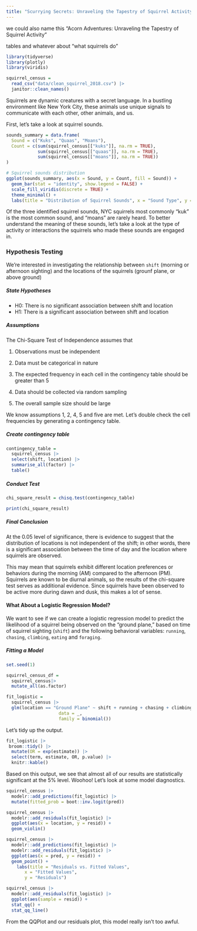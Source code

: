 ```yaml
---
title: "Scurrying Secrets: Unraveling the Tapestry of Squirrel Activity"
---
```


we could also name this "Acorn Adventures: Unraveling the Tapestry of Squirrel Activity"

tables and whatever about "what squirrels do"

```r
library(tidyverse)
library(plotly)
library(viridis)
```

```r
squirrel_census = 
  read_csv("data/clean_squirrel_2018.csv") |> 
  janitor::clean_names()
```

Squirrels are dynamic creatures with a secret language. In a bustling environment like New York City, these animals use unique signals to communicate with each other, other animals, and us. 

First, let's take a look at squirrel sounds. 

```r
sounds_summary = data.frame(
  Sound = c("Kuks", "Quaas", "Moans"),
  Count = c(sum(squirrel_census[["kuks"]], na.rm = TRUE), 
            sum(squirrel_census[["quaas"]], na.rm = TRUE), 
            sum(squirrel_census[["moans"]], na.rm = TRUE))
)

# Squirrel sounds distribution 
ggplot(sounds_summary, aes(x = Sound, y = Count, fill = Sound)) +
  geom_bar(stat = "identity", show.legend = FALSE) +
  scale_fill_viridis(discrete = TRUE) +
  theme_minimal() +
  labs(title = "Distribution of Squirrel Sounds", x = "Sound Type", y = "Count")
```

Of the three identified squirrel sounds, NYC squirrels most commonly "kuk" is the most common sound, and "moans" are rarely heard. To better understand the meaning of these sounds, let's take a look at the type of activity or interactions the squirrels who made these sounds are engaged in. 


### Hypothesis Testing


We're interested in investigating the relationship between `shift` (morning or afternoon sighting) and the locations of the squirrels (grounf plane, or above ground)

##### State Hypotheses

* H0: There is no significant association between shift and location
* H1: There is a significant association between shift and location

##### Assumptions

The Chi-Square Test of Independence assumes that

1. Observations must be independent

2. Data must be categorical in nature

3. The expected frequency in each cell in the contingency table should be greater than 5

4. Data should be collected via random sampling

5. The overall sample size should be large 

We know assumptions 1, 2, 4, 5 and five are met. Let's double check the cell frequencies by generating a contingency table.

##### Create contingency table
```r
contingency_table =
  squirrel_census |> 
  select(shift, location) |> 
  summarise_all(factor) |> 
  table()
```


##### Conduct Test
```r
chi_square_result = chisq.test(contingency_table)

print(chi_square_result)
```


##### Final Conclusion
At the 0.05 level of significance, there is evidence to suggest that the distribution of locations is not independent of the shift;
in other words, there is a significant association between the time of day and the location where squirrels are observed.

This may mean that squirrels exhibit different location preferences or behaviors during the morning (AM) compared to the afternoon (PM). Squirrels are known to be diurnal animals, so the results of the chi-square test serves as additional evidence. Since squirrels have been observed to be active more during dawn and dusk, this makes a lot of sense. 

#### What About a Logistic Regression Model?

We want to see if we can create a logistic regression model to predict the likelihood of a squirrel being observed on the "ground plane," based on time of squirrel sighting (`shift`) and the following behavioral variables: `running`, `chasing`, `climbing`, `eating` and `foraging`. 

##### Fitting a Model

```r
set.seed(1)

squirrel_census_df =
  squirrel_census|> 
  mutate_all(as.factor)

fit_logistic =
  squirrel_census |> 
  glm(location == "Ground Plane" ~ shift + running + chasing + climbing + eating + foraging, 
                    data = _, 
                    family = binomial())
```

Let's tidy up the output. 

```r
fit_logistic |> 
 broom::tidy() |> 
  mutate(OR = exp(estimate)) |> 
  select(term, estimate, OR, p.value) |> 
  knitr::kable()
```

Based on this output, we see that almost all of our results are statistically significant at the 5% level. Woohoo! Let's look at some model diagnostics. 

```r
squirrel_census |> 
  modelr::add_predictions(fit_logistic) |> 
  mutate(fitted_prob = boot::inv.logit(pred))
```

```r
squirrel_census |> 
  modelr::add_residuals(fit_logistic) |> 
  ggplot(aes(x = location, y = resid)) +
  geom_violin()
```

```r
squirrel_census |> 
  modelr::add_predictions(fit_logistic) |> 
  modelr::add_residuals(fit_logistic) |> 
  ggplot(aes(x = pred, y = resid)) +
  geom_point() +
    labs(title = "Residuals vs. Fitted Values",
       x = "Fitted Values",
       y = "Residuals") 
```

```r
squirrel_census |> 
  modelr::add_residuals(fit_logistic) |> 
  ggplot(aes(sample = resid)) +
  stat_qq() +
  stat_qq_line()
```

From the QQPlot and our residuals plot, this model really isn't too awful. 

